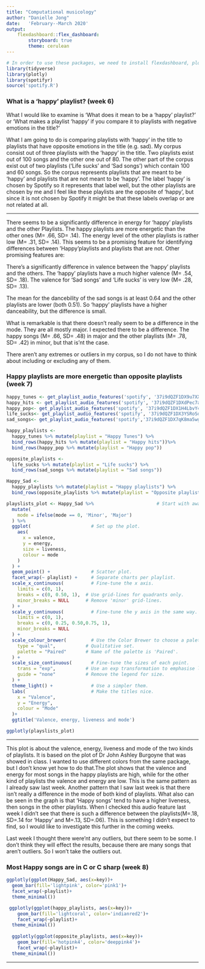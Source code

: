 ```yaml
---
title: "Computational musicology"
author: "Danielle Jong"
date:   'February--March 2020'
output: 
    flexdashboard::flex_dashboard:
        storyboard: true
        theme: cerulean
---
```


```r
# In order to use these packages, we need to install flexdashboard, plotly, and Cairo.
library(tidyverse)
library(plotly)
library(spotifyr)
source('spotify.R')
```

### What is a 'happy' playlist? (week 6)

What I would like to examine is ‘What does it mean to be a ‘happy’ playlist?’ or ‘What makes a playlist ‘happy’ if you compare it to playlists with negative emotions in the title?’

What I am going to do is comparing playlists with ‘happy’ in the title to playlists that have opposite emotions in the title (e.g. sad). My corpus consist out of three playlists with the ‘happy’ in the title. Two playlists exist out of 100 songs and the other one out of 80. The other part of the corpus exist out of two playlists (‘Life sucks’ and ‘Sad songs’) which contain 100 and 60 songs. So the corpus represents playlists that are meant to be ‘happy’ and playlists that are not meant to be ‘happy’. The label ‘happy’ is chosen by Spotify so it represents that label well, but the other playlists are chosen by me and I feel like these playlists are the opposite of ‘happy’, but since it is not chosen by Spotify it might be that these labels overlap or are not related at all. 


***

There seems to be a significantly difference in energy for ‘happy’ playlists and the other Playlists. The happy playlists are more energetic than the other ones (M= .66, SD= .14). The energy level of the other playlists is rather low (M= .31, SD= .14). This seems to be a promising feature for identifying differences between 'Happy'playlists and playlists that are not. Other promising features are:

There’s a significantly difference in valence between the ‘happy’ playlists and the others. The ‘happy’ playlists have a much higher valence (M= .54, SD= .18). The valence for ‘Sad songs’ and ‘Life sucks’ is very low (M= .28, SD= .13).

The mean for the dancebility of the sad songs is at least 0.64 and the other playlists are lower (both 0.51). So ‘happy’ playlists have a higher danceability, but the difference is small. 

What is remarkable is that there doesn’t really seem to be a difference in the mode. They are all mostly major. I expected there to be a difference. The happy songs (M= .66, SD= .48) in major and the other playlists (M= .78, SD= .42) in minor, but that is'nt the case.

There aren't any extremes or outliers in my corpus, so I do not have to think about including or excluding any of them.


### Happy playlists are more energetic than opposite playlists (week 7)

```r
happy_tunes <- get_playlist_audio_features('spotify', '37i9dQZF1DX9u7XXOp0l5L')
happy_hits <- get_playlist_audio_features('spotify', '37i9dQZF1DXdPec7aLTmlC')
happy_pop<- get_playlist_audio_features('spotify', '37i9dQZF1DX1H4LbvY4OJi')
life_sucks<- get_playlist_audio_features('spotify', '37i9dQZF1DX3YSRoSdA634')
sad_songs<- get_playlist_audio_features('spotify','37i9dQZF1DX7qK8ma5wgG1')

happy_playlists <-
  happy_tunes %>% mutate(playlist = "Happy Tunes") %>%
  bind_rows(happy_hits %>% mutate(playlist = "Happy hits"))%>%
  bind_rows(happy_pop %>% mutate(playlist = "Happy pop"))

opposite_playlists <-
  life_sucks %>% mutate(playlist = "Life sucks") %>%
  bind_rows(sad_songs %>% mutate(playlist = "Sad songs"))

Happy_Sad <-
  happy_playlists %>% mutate(playlist = "Happy playlists") %>%
  bind_rows(opposite_playlists %>% mutate(playlist = "Opposite playlists"))

playslists_plot <- Happy_Sad %>%                       # Start with awards.
  mutate(
    mode = ifelse(mode == 0, 'Minor', 'Major')
  ) %>%
  ggplot(                      # Set up the plot.
    aes(
      x = valence,
      y = energy,
      size = liveness,
      colour = mode
    )
  ) +
  geom_point() +               # Scatter plot.
  facet_wrap(~ playlist) +     # Separate charts per playlist.
  scale_x_continuous(          # Fine-tune the x axis.
    limits = c(0, 1),
    breaks = c(0, 0.50, 1),  # Use grid-lines for quadrants only.
    minor_breaks = NULL      # Remove 'minor' grid-lines.
  ) +
  scale_y_continuous(          # Fine-tune the y axis in the same way.
    limits = c(0, 1),
    breaks = c(0, 0.25, 0.50,0.75, 1),
    minor_breaks = NULL
  ) +
  scale_colour_brewer(         # Use the Color Brewer to choose a palette.
    type = "qual",           # Qualitative set.
    palette = "Paired"       # Name of the palette is 'Paired'.
  ) +
  scale_size_continuous(       # Fine-tune the sizes of each point.
    trans = "exp",           # Use an exp transformation to emphasise loud.
    guide = "none"           # Remove the legend for size.
  ) +
  theme_light() +              # Use a simpler them.
  labs(                        # Make the titles nice.
    x = "Valence",
    y = "Energy",
    colour = "Mode"
  )+
  ggtitle('Valence, energy, liveness and mode')

ggplotly(playslists_plot)
```

***

This plot is about the valence, energy, liveness and mode of the two kinds of playlists. It is based on the plot of Dr John Ashley Burgoyne that was showed in class. I wanted to use different colors from the same package, but I don't know yet how to do that.The plot shows that the valence and energy for most songs in the happy playlists are high, while for the other kind of playlists the valence and energy are low. This is the same pattern as I already saw last week. Another pattern that I saw last week is that there isn't really a difference in the mode of both kind of playlists. What also can be seen in the graph is that 'Happy songs' tend to have a higher liveness, then songs in the other playlists. When I checked this audio feature last week I didn't see that there is such a difference between the playlists(M=.18, SD=.14 for 'Happy' and M=.13, SD=.06). This is something I didn't expect to find, so I would like to investigate this further in the coming weeks.    

Last week I thought there were'nt any outliers, but there seem to be some. I don't think they will effect the results, because there are many songs that aren't outliers. So I won't take the outliers out.

### Most Happy songs are in C or C sharp (week 8)

```r
ggplotly(ggplot(Happy_Sad, aes(x=key))+
  geom_bar(fill='lightpink', color='pink1')+
  facet_wrap(~playlist)+
  theme_minimal())

 ggplotly(ggplot(happy_playlists, aes(x=key))+
    geom_bar(fill='lightcoral', color='indianred2')+
    facet_wrap(~playlist)+
  theme_minimal())
  
  ggplotly(ggplot(opposite_playlists, aes(x=key))+
    geom_bar(fill='hotpink4', color='deeppink4')+
    facet_wrap(~playlist)+
  theme_minimal())
  ```
 
   ***
  
  
